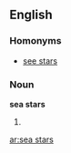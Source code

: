 ==English==

===Homonyms===
*[[see stars]]

===Noun===
'''sea stars'''

# {{plural of|[[sea star]]}}

[[ar:sea stars]]